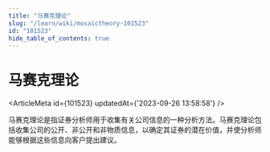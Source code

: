 ```yaml
---
title: "马赛克理论"
slug: "/learn/wiki/mosaictheory-101523"
id: "101523"
hide_table_of_contents: true
---
```



# 马赛克理论

<ArticleMeta id={101523} updatedAt={'2023-09-26 13:58:58'} />
<div className='border-solid border-b border-t-0 my-4 border-[var(--ifm-color-gray-300)]' />

马赛克理论是指证券分析师用于收集有关公司信息的一种分析方法。马赛克理论包括收集公司的公开、非公开和非物质信息，以确定其证券的潜在价值，并使分析师能够根据这些信息向客户提出建议。
